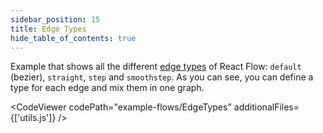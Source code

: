 ```yaml
---
sidebar_position: 15
title: Edge Types
hide_table_of_contents: true
---
```



Example that shows all the different [edge types](/docs/api/edges/edge-types/) of React Flow: `default` (bezier), `straight`, `step` and `smoothstep`. As you can see, you can define a type for each edge and mix them in one graph.

<CodeViewer codePath="example-flows/EdgeTypes" additionalFiles={['utils.js']} />
